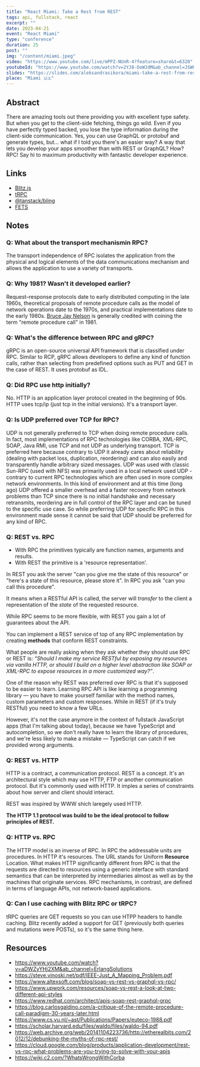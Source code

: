 ```yaml
---
title: "React Miami: Take a Rest from REST"
tags: api, fullstack, react
excerpt: ""
date: 2023-04-21
event: "React Miami"
type: "conference"
duration: 25
post: ""
img: "/content/miami.jpeg"
video: "https://www.youtube.com/live/mPPZ-NUnR-4?feature=share&t=6320"
youtubeId: "https://www.youtube.com/watch?v=2YJ8-OoWJdM&ab_channel=JSWORLDConference"
slides: "https://slides.com/aleksandrasikora/miami-take-a-rest-from-rest"
place: "Miami 🇺🇸"
---
```


## Abstract

There are amazing tools out there providing you with excellent type safety. But
when you get to the client-side fetching, things go wild. Even if you have
perfectly typed backed, you lose the type information during the client-side
communication. Yes, you can use GraphQL or protobuf and generate types, but...
what if I told you there's an easier way? A way that lets you develop your apps
smoother than with REST or GraphQL? How? RPC! Say hi to maximum productivity
with fantastic developer experience.

## Links

- [Blitz.js](https://blitzjs.com/)
- [tRPC](https://trpc.io/)
- [@tanstack/bling](https://github.com/TanStack/bling)
- [FETS](https://github.com/ardatan/fets)

## Notes

### Q: What about the transport mechanismin RPC?

The transport independence of RPC isolates the application from the physical and
logical elements of the data communications mechanism and allows the application
to use a variety of transports.

### Q: Why 1981? Wasn't it developed earlier?

Request–response protocols date to early distributed computing in the late
1960s, theoretical proposals of remote procedure calls as the model of network
operations date to the 1970s, and practical implementations date to the early
1980s. [Bruce Jay Nelson](https://en.wikipedia.org/wiki/Bruce_Jay_Nelson "Bruce Jay Nelson") is
generally credited with coining the term "remote procedure call" in 1981.

### Q: What's the difference between RPC and gRPC?

gRPC is an open-source universal API framework that is classified under RPC.
Similar to RCP, gRPC allows developers to define any kind of function calls,
rather than selecting from predefined options such as PUT and GET in the case of
REST. It uses protobuf as IDL.

### Q: Did RPC use http initially?

No. HTTP is an application layer protocol created in the beginning of 90s. HTTP
uses tcp/ip (just tcp in the initial versions). It's a transport layer.

### Q: Is UDP preferred over TCP for RPC?

UDP is not generally preferred to TCP when doing remote procedure calls. In
fact, most implementations of RPC technologies like CORBA, XML-RPC, SOAP, Java
RMI, use TCP and not UDP as underlying transport. TCP is preferred here because
contrary to UDP it already cares about reliability (dealing with packet loss,
duplication, reordering) and can also easily and transparently handle arbitrary
sized messages. UDP was used with classic Sun-RPC (used with NFS) was primarily
used in a local network used UDP - contrary to current RPC technologies which
are often used in more complex network environments. In this kind of environment
and at this time (long ago) UDP offered a smaller overhead and a faster recovery
from network problems than TCP since there is no initial handshake and necessary
retransmits, reordering are in full control of the RPC layer and can be tuned to
the specific use case. So while preferring UDP for specific RPC in this
environment made sense it cannot be said that UDP should be preferred for any
kind of RPC.

### Q: REST vs. RPC

- With RPC the primitives typically are function names, arguments and results.
- With REST the primitive is a 'resource representation'.

In REST you ask the server "can you give me the state of this resource" or
"here's a state of this resource, please store it". In RPC you ask "can you call
this procedure".

It means when a RESTful API is called, the server will *transfer* to the client
a representation of the *state* of the requested resource.

While RPC seems to be more flexible, with REST you gain a lot of guarantees
about the API.

You can implement a REST service of top of any RPC implementation by creating
**methods** that conform REST constraints.

What people are really asking when they ask whether they should use RPC or REST
is: *“Should I make my service RESTful by exposing my resources via vanilla
HTTP, or should I build on a higher level abstraction like SOAP or XML-RPC to
expose resources in a more customized way?”*.

One of the reason why REST was preferred over RPC is that it's supposed to be
easier to learn. Learning RPC API is like learning a programming library — you
have to make yourself familiar with the method names, custom parameters and
custom responses. While in REST (if it's truly RESTful) you need to know a few
URLs.

However, it's not the case anymore in the context of fullstack JavaScript apps
(that I'm talking about today), because we have TypeScript and autocompletion,
so we don't really have to learn the library of procedures, and we're less
likely to make a mistake — TypeScript can catch if we provided wrong arguments.

### Q: REST vs. HTTP

HTTP is a contract, a communication protocol. REST is a concept. It's an
architectural style which may use HTTP, FTP or another communication protocol.
But it's commonly used with HTTP. It imples a series of constraints about how
server and client should interact.

REST was inspired by WWW shich laregely used HTTP.

**The HTTP 1.1 protocol was build to be the ideal protocol to follow principles
of REST.**

### Q: HTTP vs. RPC

The HTTP model is an inverse of RPC. In RPC the addressable units are
procedures. In HTTP it's resources. The URL stands for Uniform **Resource**
Location. What makes HTTP significantly different from RPC is that the requests
are directed to resources using a generic interface with standard semantics that
can be interpreted by intermediaries almost as well as by the machines that
originate services. RPC mechanisms, in contrast, are defined in terms of
language APIs, not network-based applications.

### Q: Can I use caching with Blitz RPC or tRPC?

tRPC queries are GET requests so you can use HTPP headers to handle caching.
Blitz recently added a support for GET (previously both queries and mutations
were POSTs), so it's the same thing here.

## Resources

- https://www.youtube.com/watch?v=aDWZyYHj2XM&ab_channel=ErlangSolutions
- https://steve.vinoski.net/pdf/IEEE-Just_A_Mapping_Problem.pdf
- https://www.altexsoft.com/blog/soap-vs-rest-vs-graphql-vs-rpc/
- https://www.upwork.com/resources/soap-vs-rest-a-look-at-two-different-api-styles
- https://www.redhat.com/architect/apis-soap-rest-graphql-grpc
- https://blog.carlosgaldino.com/a-critique-of-the-remote-procedure-call-paradigm-30-years-later.html
- https://www.cs.vu.nl/~ast/Publications/Papers/euteco-1988.pdf
- https://scholar.harvard.edu/files/waldo/files/waldo-94.pdf
- https://web.archive.org/web/20141104223736/http://etherealbits.com/2012/12/debunking-the-myths-of-rpc-rest/
- https://cloud.google.com/blog/products/application-development/rest-vs-rpc-what-problems-are-you-trying-to-solve-with-your-apis
- https://wiki.c2.com/?WhatsWrongWithCorba
